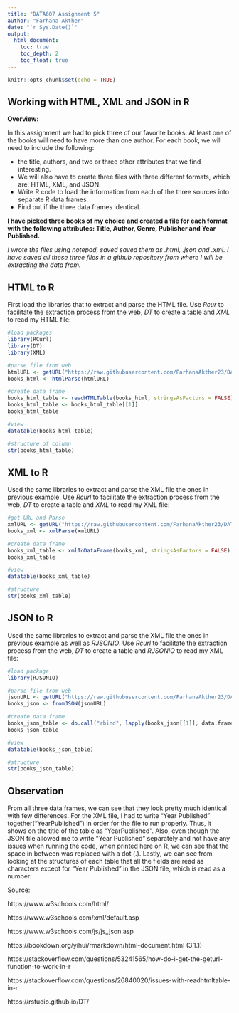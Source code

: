 ```yaml
---
title: "DATA607 Assignment 5"
author: "Farhana Akther"
date: "`r Sys.Date()`"
output:
  html_document:
    toc: true
    toc_depth: 2
    toc_float: true
---
```


```r
knitr::opts_chunk$set(echo = TRUE)
```

## Working with HTML, XML and JSON in R

**Overview:**

In this assignment we had to pick three of our favorite books. At least one of the books will need to have more than one author. For each book, we will need to include the following:

  * the title, authors, and two or three other attributes that we find interesting. 
  * We will also have to create three files with three different formats, which are: HTML, XML, and JSON.
  * Write R code to load the information from each of the three sources into separate R data frames. 
  * Find out if the three data frames identical.


**I have picked three books of my choice and created a file for each format with the following attributes: Title, Author, Genre, Publisher and Year Published.**

*I wrote the files using notepad, saved saved them as .html, .json and .xml. I have saved all these three files in a github repository from where I will be extracting the data from.*

## HTML to R

First load the libraries that to extract and parse the HTML file. Use *Rcur* to facilitate the extraction process from the web, *DT* to create a table and *XML* to read my HTML file:

```r
#load packages
library(RCurl)
library(DT)
library(XML)
```

```r
#parse file from web
htmlURL <- getURL("https://raw.githubusercontent.com/FarhanaAkther23/DATA607/main/Assignment%205/Books.html")
books_html <- htmlParse(htmlURL)
```


```r
#create data frame
books_html_table <- readHTMLTable(books_html, stringsAsFactors = FALSE)
books_html_table <- books_html_table[[1]]
books_html_table
```


```r
#view
datatable(books_html_table)
```

```r
#structure of column 
str(books_html_table)
```

## XML to R

Used the same libraries to extract and parse the XML file the ones in previous example. Use *Rcurl* to facilitate the extraction process from the web, *DT* to create a table and *XML* to read my XML file:

```r
#get URL and Parse
xmlURL <- getURL("https://raw.githubusercontent.com/FarhanaAkther23/DATA607/main/Assignment%205/Books.xml")
books_xml <- xmlParse(xmlURL)
```


```r
#create data frame
books_xml_table <- xmlToDataFrame(books_xml, stringsAsFactors = FALSE)
books_xml_table
```

```r
#view
datatable(books_xml_table)
```

```r
#structure
str(books_xml_table)
```


## JSON to R 

Used the same libraries to extract and parse the XML file the ones in previous example as well as *RJSONIO*. Use *Rcurl* to facilitate the extraction process from the web, *DT* to create a table and *RJSONIO* to read my XML file:

```r
#load package
library(RJSONIO)
```

```r
#parse file from web
jsonURL <- getURL("https://raw.githubusercontent.com/FarhanaAkther23/DATA607/main/Assignment%205/Books.json")
books_json <- fromJSON(jsonURL)
```

```r
#create data frame
books_json_table <- do.call("rbind", lapply(books_json[[1]], data.frame, stringsAsFactors = FALSE))
books_json_table
```

```r
#view
datatable(books_json_table)
```


```r
#structure
str(books_json_table)
```


## Observation

From all three data frames, we can see that they look pretty much identical with few differences. For the XML file, I had to write “Year Published” together("YearPublished") in order for the file to run properly. Thus, it shows on the title of the table as "YearPublished".  Also, even though the JSON file allowed me to write “Year Published” separately and not have any issues when running the code, when printed here on R, we can see that the space in between was replaced with a dot (.). Lastly, we can see from looking at the structures of each table that all the fields are read as characters except for “Year Published” in the JSON file, which is read as a number.

Source:

https://www.w3schools.com/html/

https://www.w3schools.com/xml/default.asp

https://www.w3schools.com/js/js_json.asp

https://bookdown.org/yihui/rmarkdown/html-document.html (3.1.1)

https://stackoverflow.com/questions/53241565/how-do-i-get-the-geturl-function-to-work-in-r

https://stackoverflow.com/questions/26840020/issues-with-readhtmltable-in-r

https://rstudio.github.io/DT/



